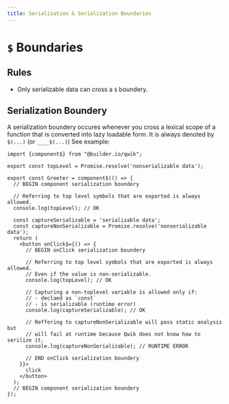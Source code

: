```yaml
---
title: Serialization & Serialization Boundaries
---
```


# `$` Boundaries

## Rules

- Only serializable data can cross a `$` boundery.

## Serialization Boundery

A serialization boundery occures whenever you cross a lexical scope of a function that is converted into lazy loadable form. It is always denoted by `$(...)` (or `____$(...)`) See example:

```tsx
import {component$} from "@builder.io/qwik";

export const topLevel = Promise.resolve('nonserializable data');

export const Greeter = component$(() => {
  // BEGIN component serialization boundery

  // Referring to top level symbols that are exported is always allowed.
  console.log(topLevel); // OK

  const captureSerializable = 'serializable data';
  const captureNonSerializable = Promise.resolve('nonserializable data');
  return (
    <button onClick$={() => {
      // BEGIN onClick serialization boundery

      // Referring to top level symbols that are exported is always allowed.
      // Even if the value is non-serializable.
      console.log(topLevel); // OK

      // Capturing a non-toplevel variable is allowed only if:
      // - declaed as `const`
      // - is serializable (runtime error)
      console.log(captureSerializable); // OK

      // Reffering to captureNonSerializable will pass static analysis but
      // will fail at runtime because Qwik does not know how to serilize it.
      console.log(captureNonSerializable); // RUNTIME ERROR

      // END onClick serialization boundery
    }}>
      click
    </button>
  );
  // BEGIN component serialization boundery
});

```